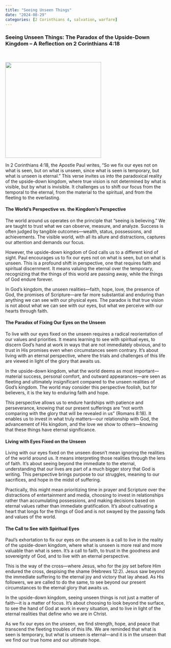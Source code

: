 ```yaml
---
title: "Seeing Unseen Things"
date: "2024-08-29"
categories: [2 Corinthians 4, salvation, warfare]
---
```


### Seeing Unseen Things: The Paradox of the Upside-Down Kingdom – A Reflection on 2 Corinthians 4:18

<br/>

![](seeUnseen.webp){fig-align="center" width="300"}

In 2 Corinthians 4:18, the Apostle Paul writes, “So we fix our eyes not on what is seen, but on what is unseen, since what is seen is temporary, but what is unseen is eternal.” This verse invites us into the paradoxical reality of the upside-down kingdom, where true vision is not determined by what is visible, but by what is invisible. It challenges us to shift our focus from the temporal to the eternal, from the material to the spiritual, and from the fleeting to the everlasting.

#### The World’s Perspective vs. the Kingdom’s Perspective

The world around us operates on the principle that “seeing is believing.” We are taught to trust what we can observe, measure, and analyze. Success is often judged by tangible outcomes—wealth, status, possessions, and achievements. The visible world, with all its allure and distractions, captures our attention and demands our focus.

However, the upside-down kingdom of God calls us to a different kind of sight. Paul encourages us to fix our eyes not on what is seen, but on what is unseen. This is a profound shift in perspective, one that requires faith and spiritual discernment. It means valuing the eternal over the temporary, recognizing that the things of this world are passing away, while the things of God endure forever.

In God’s kingdom, the unseen realities—faith, hope, love, the presence of God, the promises of Scripture—are far more substantial and enduring than anything we can see with our physical eyes. The paradox is that true vision is not about what we can see with our eyes, but what we perceive with our hearts through faith.

#### The Paradox of Fixing Our Eyes on the Unseen

To live with our eyes fixed on the unseen requires a radical reorientation of our values and priorities. It means learning to see with spiritual eyes, to discern God’s hand at work in ways that are not immediately obvious, and to trust in His promises even when circumstances seem contrary. It’s about living with an eternal perspective, where the trials and challenges of this life are viewed in light of the glory that awaits us.

In the upside-down kingdom, what the world deems as most important—material success, personal comfort, and outward appearances—are seen as fleeting and ultimately insignificant compared to the unseen realities of God’s kingdom. The world may consider this perspective foolish, but for believers, it is the key to enduring faith and hope.

This perspective allows us to endure hardships with patience and perseverance, knowing that our present sufferings are “not worth comparing with the glory that will be revealed in us” (Romans 8:18). It enables us to invest in what truly matters—our relationship with God, the advancement of His kingdom, and the love we show to others—knowing that these things have eternal significance.

#### Living with Eyes Fixed on the Unseen

Living with our eyes fixed on the unseen doesn’t mean ignoring the realities of the world around us. It means interpreting those realities through the lens of faith. It’s about seeing beyond the immediate to the eternal, understanding that our lives are part of a much bigger story that God is writing. This perspective brings purpose to our struggles, meaning to our sacrifices, and hope in the midst of suffering.

Practically, this might mean prioritizing time in prayer and Scripture over the distractions of entertainment and media, choosing to invest in relationships rather than accumulating possessions, and making decisions based on eternal values rather than immediate gratification. It’s about cultivating a heart that longs for the things of God and is not swayed by the passing fads and values of the world.

#### The Call to See with Spiritual Eyes

Paul’s exhortation to fix our eyes on the unseen is a call to live in the reality of the upside-down kingdom, where what is unseen is more real and more valuable than what is seen. It’s a call to faith, to trust in the goodness and sovereignty of God, and to live with an eternal perspective.

This is the way of the cross—where Jesus, who for the joy set before Him endured the cross, despising the shame (Hebrews 12:2). Jesus saw beyond the immediate suffering to the eternal joy and victory that lay ahead. As His followers, we are called to do the same, to see beyond our present circumstances to the eternal glory that awaits us.

In the upside-down kingdom, seeing unseen things is not just a matter of faith—it is a matter of focus. It’s about choosing to look beyond the surface, to see the hand of God at work in every situation, and to live in light of the eternal realities that define who we are in Christ.

As we fix our eyes on the unseen, we find strength, hope, and peace that transcend the fleeting troubles of this life. We are reminded that what is seen is temporary, but what is unseen is eternal—and it is in the unseen that we find our true home and our ultimate hope.
